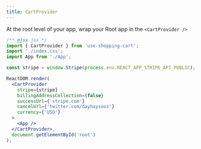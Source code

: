 ```yaml
---
title: CartProvider
---
```


At the root level of your app, wrap your Root app in the `<CartProvider />`

```jsx
/** @jsx jsx */
import { CartProvider } from 'use-shopping-cart';
import './index.css';
import App from './App';

const stripe = window.Stripe(process.env.REACT_APP_STRIPE_API_PUBLIC);

ReactDOM.render(
  <CartProvider
    stripe={stripe}
    billingAddressCollection={false}
    successUrl={'stripe.com'}
    cancelUrl={'twitter.com/dayhaysoos'}
    currency={'USD'}
  >
    <App />
  </CartProvider>,
  document.getElementById('root')
);
```
